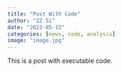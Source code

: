 ```yaml
---
title: "Post With Code"
author: "ZZ Si"
date: "2023-05-15"
categories: [news, code, analysis]
image: "image.jpg"
---
```


This is a post with executable code.

